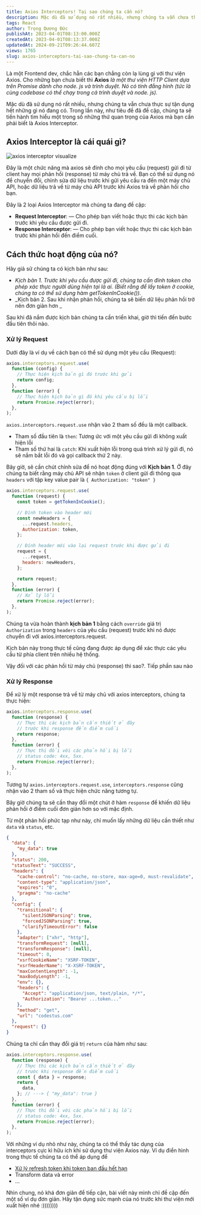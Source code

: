 ```yaml
---
title: Axios Interceptors! Tại sao chúng ta cần nó?
description: Mặc dù đã sử dụng nó rất nhiều, nhưng chúng ta vẫn chưa thực sự tận dụng hết những gì nó đang có. Trong lần này, như tiêu đề đã đề cập, chúng ta sẽ tiến hành tìm hiểu một trong số những thứ quan trọng của Axios mà bạn cần phải biết là Axios Interceptor.
tags: React
author: Trọng Dương Đức
publishAt: 2023-04-01T08:13:00.000Z
createdAt: 2023-04-01T08:13:37.000Z
updatedAt: 2024-09-21T09:26:44.607Z
views: 1765
slug: axios-interceptors-tai-sao-chung-ta-can-no
---
```


Là một Frontend dev, chắc hẵn các bạn chẳng còn lạ lùng gì với thư viện Axios.
Cho những bạn chưa biết thì **Axios** _là một thư viện HTTP Client dựa trên Promise dành cho node. js và trình duyệt.
Nó có tính đẳng hình (tức là cùng codebase có thể chạy trong cả trình duyệt và node. js)._

Mặc dù đã sử dụng nó rất nhiều, nhưng chúng ta vẫn chưa thực sự tận dụng hết những gì nó đang có. Trong lần này, như tiêu đề đã đề cập, chúng ta sẽ tiến hành tìm hiểu một trong số những thứ quan trọng của Axios mà bạn cần phải biết là Axios Interceptor.

## **Axios Interceptor là cái quái gì?**

![axios interceptor visualize](https://res.cloudinary.com/xskill/image/upload/v1680271922/codestus/how-to-use-interceptor-with-react-to-set-auth-header-with-api-request_re1y4r.jpg)

Đây là một chức năng mà axios sẽ đính cho mọi yêu cầu (request) gửi đi từ client hay mọi phản hồi (response) từ máy chủ trả về.
Bạn có thể sử dụng nó để chuyển đổi, chỉnh sửa dữ liệu trước khi gửi yêu cầu ra đến một máy chủ API, hoặc dữ liệu trả về từ máy chủ API trước khi Axios trả về phản hồi cho bạn.

Đây là 2 loại Axios Interceptor mà chúng ta đang đề cập:

- **Request Interceptor**: — Cho phép bạn viết hoặc thực thi các kịch bản trước khi yêu cầu được gửi đi.
- **Response Interceptor**: — Cho phép bạn viết hoặc thực thi các kịch bản trước khi phản hồi đến điểm cuối.

## **Cách thức hoạt động của nó?**

Hãy giả sử chúng ta có kịch bản như sau:

- _Kịch bản 1. Trước khi yêu cầu được gửi đi, chúng ta cần đính token cho phép xác thực người dùng hiện tại là ai. (Biết rằng để lấy token ở cookie, chúng ta có thể sử dụng hàm getTokenInCookie())._
- _Kịch bản 2. Sau khi nhận phản hồi, chúng ta sẽ biến dữ liệu phản hồi trở nên đơn giản hơn _

Sau khi đã nắm được kịch bản chúng ta cần triển khai, giờ thì tiến đến bước đầu tiên thôi nào.

### **Xử lý Request**

Dưới đây là ví dụ về cách bạn có thể sử dụng một yêu cầu (Request):

```js
axios.interceptors.request.use(
  function (config) {
    // Thực hiện kịch bản gì đó trước khi gửi
    return config;
  },
  function (error) {
    // Thực hiện kịch bản gì đó khi yêu cầu bị lỗi
    return Promise.reject(error);
  },
);
```

`axios.interceptors.request.use` nhận vào 2 tham số đều là một callback.

- Tham số đầu tiên là `then`: Tương ức với một yêu cầu gửi đi không xuất hiện lỗi
- Tham số thứ hai là `catch`: Khi xuất hiện lỗi trong quá trình xử lý gửi đi, nó sẽ nắm bắt lỗi đó và gọi callback thứ 2 này.

Bây giờ, sẽ cần chút chỉnh sửa để nó hoạt động đúng với **Kịch bản 1**.
Ở đây chúng ta biết rằng máy chủ API sẽ nhận `token` ở client gửi đi thông qua `headers` với tập key value pair là `{ Authorization: "token" }`

```js
axios.interceptors.request.use(
  function (request) {
    const token = getTokenInCookie();

    // Đính token vào header mới
    const newHeaders = {
      ...request.headers,
      Authorization: token,
    };

    // Đính header mới vào lại request trước khi được gửi đi
    request = {
      ...request,
      headers: newHeaders,
    };

    return request;
  },
  function (error) {
    // Xử lý lỗi
    return Promise.reject(error);
  },
);
```

Chúng ta vừa hoàn thành **kịch bản 1** bằng cách `override` giá trị `Authorization` trong `headers` của yêu cầu (request) trước khi nó
được chuyển đi với axios.interceptors.request.

Kịch bản này trong thực tế cũng đang được áp dụng để xác thực các yêu cầu từ phía client trên nhiều hệ thống.

Vậy đối với các phản hồi từ máy chủ (response) thì sao?. Tiếp phần sau nào

### **Xử lý Response**

Để xử lý một response trả về từ máy chủ với axios interceptors, chúng ta thực hiện:

```js
axios.interceptors.response.use(
  function (response) {
    // Thực thi các kịch bản cần thiết ở đây
    // trước khi response đến điểm cuối
    return response;
  },
  function (error) {
    // Thực thi đối với các phản hồi bị lỗi
    // status code: 4xx, 5xx.
    return Promise.reject(error);
  },
);
```

Tương tự `axios.interceptors.request.use`, `interceptors.response` cũng nhận vào 2 tham số và thực hiện chức năng tương tự.

Bây giờ chúng ta sẽ cần thay đổi một chút ở hàm `response` để khiến dữ liệu phản hồi ở điểm cuối đơn giản hơn so với mặc định.

Từ một phản hồi phức tạp như này, chỉ muốn lấy những dữ liệu cần thiết như `data` và `status`, etc.

```json
{
  "data": {
    "my_data": true
  },
  "status": 200,
  "statusText": "SUCCESS",
  "headers": {
    "cache-control": "no-cache, no-store, max-age=0, must-revalidate",
    "content-type": "application/json",
    "expires": "0",
    "pragma": "no-cache"
  },
  "config": {
    "transitional": {
      "silentJSONParsing": true,
      "forcedJSONParsing": true,
      "clarifyTimeoutError": false
    },
    "adapter": ["xhr", "http"],
    "transformRequest": [null],
    "transformResponse": [null],
    "timeout": 0,
    "xsrfCookieName": "XSRF-TOKEN",
    "xsrfHeaderName": "X-XSRF-TOKEN",
    "maxContentLength": -1,
    "maxBodyLength": -1,
    "env": {},
    "headers": {
      "Accept": "application/json, text/plain, */*",
      "Authorization": "Bearer ...token..."
    },
    "method": "get",
    "url": "codestus.com"
  },
  "request": {}
}
```

Chúng ta chỉ cần thay đổi giá trị `return` của hàm như sau:

```js
axios.interceptors.response.use(
  function (response) {
    // Thực thi các kịch bản cần thiết ở đây
    // trước khi response đến điểm cuối
    const { data } = response;
    return {
      data,
    }; // ---> { "my_data": true }
  },
  function (error) {
    // Thực thi đối với các phản hồi bị lỗi
    // status code: 4xx, 5xx.
    return Promise.reject(error);
  },
);
```

Với những ví dụ nhỏ như này, chúng ta có thể thấy tác dụng của interceptors cực kì hữu ích khi sử dụng thư viện Axios này.
Ví dụ điển hình trong thực tế chúng ta có thể áp dụng để

- [Xử lý refresh token khi token ban đầu hết hạn](https://codestus.com/posts/refresh-token-trong-axios-nhu-the-nao)
- Transform data và error
- ...

Nhìn chung, nó khá đơn giản để tiếp cận, bài viết này mình chỉ đề cập đến một số ví dụ đơn giản.
Hãy tận dụng sức mạnh của nó trước khi thư viện mới xuất hiện nhé :))))))))
      